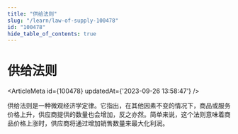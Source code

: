 ```yaml
---
title: "供给法则"
slug: "/learn/law-of-supply-100478"
id: "100478"
hide_table_of_contents: true
---
```



# 供给法则

<ArticleMeta id={100478} updatedAt={'2023-09-26 13:58:47'} />
<div className='border-solid border-b border-t-0 my-4 border-[var(--ifm-color-gray-300)]' />

供给法则是一种微观经济学定律。它指出，在其他因素不变的情况下，商品或服务价格上升，供应商提供的数量也会增加，反之亦然。简单来说，这个法则意味着商品价格上涨时，供应商将通过增加销售数量来最大化利润。
